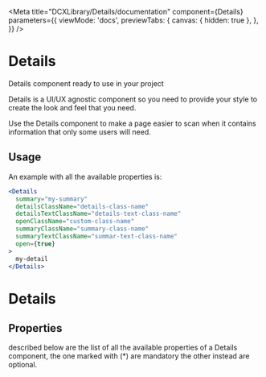 
<Meta
  title="DCXLibrary/Details/documentation"
  component={Details}
  parameters={{
    viewMode: 'docs',
    previewTabs: {
      canvas: { hidden: true },
    },
  }}
/>

# Details

Details component ready to use in your project

Details is a UI/UX agnostic component so you need to provide your style to create the look and feel that you need.

Use the Details component to make a page easier to scan when it contains information that only some users will need.

## Usage

An example with all the available properties is:

```jsx
<Details
  summary="my-summary"
  detailsClassName="details-class-name"
  detailsTextClassName="details-text-class-name"
  openClassName="custom-class-name"
  summaryClassName="summary-class-name"
  summaryTextClassName="summar-text-class-name"
  open={true}
>
  my-detail
</Details>
```

# Details

## Properties

described below are the list of all the available properties of a Details component, the one marked with (\*) are mandatory the other instead are optional.

<Props of={Details} />
